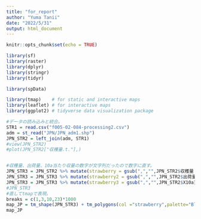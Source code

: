 ```yaml
---
title: "for_report"
author: "Yuma Tanii"
date: "2022/5/31"
output: html_document
---
```


```r
knitr::opts_chunk$set(echo = TRUE)
```

```r
library(sf)
library(raster)
library(dplyr)
library(stringr)
library(tidyr)

library(spData)

library(tmap)    # for static and interactive maps
library(leaflet) # for interactive maps
library(ggplot2) # tidyverse data visualization package
```

```r
#データの読み込みと統合。
STR1 = read.csv("f005-02-084-processing2.csv")
adm = st_read("JPN/JPN_adm1.shp")
JPN_STR2 = left_join(adm, STR1)
#view(JPN_STR2)
#plot(JPN_STR2["収穫量.t."],)


#収穫量、出荷量、10a当たり収量の数字が文字列だったので数字に直す。
JPN_STR3 = JPN_STR2 %>% mutate(strawberry = gsub(",","",JPN_STR2$収穫量.t.) %>% as.numeric())
JPN_STR3 = JPN_STR3 %>% mutate(strawberry2 = gsub(",","",JPN_STR2$出荷量.t.) %>% as.numeric())
JPN_STR3 = JPN_STR3 %>% mutate(strawberry3 = gsub(",","",JPN_STR2$X10a当たり収量.kg.) %>% as.numeric())
#JPN_STR3
#直してtmapで表現。
breaks = c(1,3,10,23)*1000
map_JP = tm_shape(JPN_STR3) + tm_polygons(col ="strawberry",palette="Blues",breaks =breaks)
map_JP
```




















